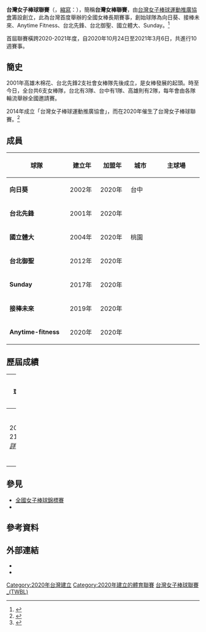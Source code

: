 {{Infobox sports league 
|title = 台灣女子棒球聯賽<br/><font size=-1>{{lang|en|Taiwan women Baseball League}}</font>
|logo = 
|pixels = 250px
|sport = [[棒球|棒球]]
|current_season = 2020-2021年台灣女子棒球聯賽
|founded = 2020年10月24日
|motto = HOYA！好野！
|inaugural = [[2020-2021年台灣女子棒球聯賽|2020-2021]]
|commissioner = [[錢欣婷|錢欣婷]]
|teams = 7
|country = {{ROC-TWN}}
|champion = 
|most_champs = 
|TV = 
|website = https://league.twbaa.org/
}}
'''台灣女子棒球聯賽'''（{{lang-en|Taiwan women Baseball League}}，[[縮寫|縮寫]]：{{lang|en|'''TWBL'''}}），簡稱'''台灣女棒聯賽'''，由[[台灣女子棒球運動推廣協會|台灣女子棒球運動推廣協會]]籌設創立，此為台灣首度舉辦的全國女棒長期賽事，創始球隊為向日葵、接棒未來、Anytime Fitness、台北先鋒、台北御聖、國立體大、Sunday。<ref>{{cite news |author1=智林體育台 |title=女棒聯賽／台灣女棒20年 第一屆聯賽10/24開打！ |url=https://udn.com/news/story/7001/4942698 |access-date=2021-05-03|work=聯合報 |date=2020-10-17 }}</ref>

首屆聯賽橫跨2020-2021年度，自2020年10月24日至2021年3月6日，共進行10週賽事。

==簡史==
2001年高雄木棉花、台北先鋒2支社會女棒隊先後成立，是女棒發展的起頭。時至今日，全台共6支女棒隊，台北有3隊、台中有1隊、高雄則有2隊，每年會由各隊輪流舉辦全國邀請賽。

2014年成立「台灣女子棒球運動推廣協會」，而在2020年催生了台灣女子棒球聯賽。<ref>{{cite news |author1=許雅-{筑}- |title=女棒聯賽／台灣女棒20年 第一屆聯賽10/24開打！ |url=https://www.taisounds.com/w/TaiSounds/figure_18101815485659304 |access-date=2021-05-03|work=太報 |date=2021-02-01 }}</ref>

== 成員 ==
{| class="wikitable" style="text-align:center;"
|-
!style="width:15em;"| 球隊
!style="width:6em;"| 建立年
!style="width:6em;"| 加盟年 
!style="width:6em;"| 城市
!style="width:15em;;"| 主球場
|-
| '''向日葵''' || 2002年 || 2020年 || 台中 || 
|-
| '''台北先鋒''' || 2001年 || 2020年 || ||
|-
| '''國立體大''' || 2004年 || 2020年 || 桃園 ||
|-
| '''台北御聖''' || 2012年 || 2020年 || ||
|-
| '''Sunday''' || 2017年 || 2020年 || ||
|-
| '''接棒未來''' || 2019年 || 2020年 ||  || 
|-
| '''Anytime-fitness''' || 2020年 || 2020年 ||  || 
|}

==歷屆成績==

{| border = 1 style = "border-collapse:collapse; font-size:90%; text-align:center;" cellpadding = 3 cellspacing = 0 width = 100%
|- bgcolor = #C1D8FF
! width = 10% | 球季
! width = 10% | 冠軍
! width = 10% | 第二
! width = 10% | 第三
! width = 10% | 第四
|- bgcolor = #F5FAFF
| 2020-21年 <br> ''[[2020-2021年台灣女子棒球聯賽|詳情]]''
| [[台北御聖女子棒球隊|台北御聖]]<ref>{{cite news |author1=楊啟芳 |title=御聖奪首屆女棒聯賽冠軍 吳佩珊非科班出身獲MVP |url=https://www.cna.com.tw/news/aspt/202103060181.aspx |access-date=2021-05-03 |work=中央通訊社 |date=2021-03-06 |archive-date=2021-05-03 |archive-url=https://web.archive.org/web/20210503113110/https://www.cna.com.tw/news/aspt/202103060181.aspx |dead-url=no }}</ref>
| [[接棒未來女子棒球隊|接棒未來]]
| [[Sunday女子棒球隊|Sunday]]<BR/>[[國立體大女子棒球隊|國立體大]]
| 
|}

== 參見 ==
* [[全國女子棒球錦標賽|全國女子棒球錦標賽]]
* {{台灣棒球維基館|協會盃女子棒球錦標賽}}

==參考資料==
{{Reflist|2}}

==外部連結==
*{{Officialwebsite|https://league.twbaa.org/}}
*{{Facebook|HOYA.TWBL}}

{{台灣女子棒球聯賽}}
{{Navboxes|list=
{{台灣棒球}}
{{臺灣最高層級體育聯賽}}
}}
{{portal bar|臺灣|棒球}}
[[Category:2020年台灣建立|Category:2020年台灣建立]]
[[Category:2020年建立的體育聯賽|Category:2020年建立的體育聯賽]]
[[Category:台灣女子棒球聯賽_(TWBL)|]]